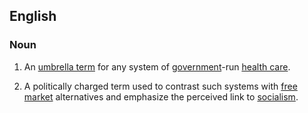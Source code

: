==English==
{{wikipedia}}
===Noun===
{{en-noun|-|sg=[[socialized]] [[medicine]]}}
# An [[umbrella term]] for any system of [[government]]-run [[health care]].
# {{US|politics|idiomatic}} A politically charged term used to contrast such systems with [[free market]] alternatives and emphasize the perceived link to [[socialism]].